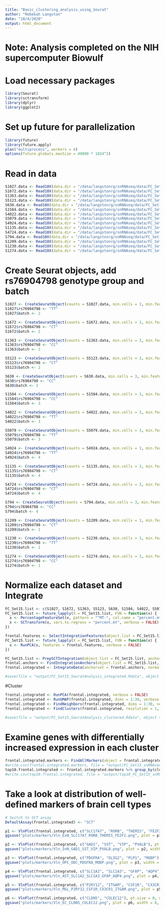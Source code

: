 ```yaml
---
title: "Basic_clustering_analysis_using_Seurat"
author: "Rebekah Langston"
date: "10/4/2020"
output: html_document
---
```


# Note: Analysis completed on the NIH supercomputer Biowulf 

# Load necessary packages
```r
library(Seurat)
library(sctransform)
library(dplyr)
library(ggplot2)
```

# Set up future for parallelization
```r
library(future)
library(future.apply)
plan("multiprocess", workers = 4)
options(future.globals.maxSize = 40000 * 1024^2)
```

# Read in data
```r
S1027.data <- Read10X(data.dir = "/data/langstonrg/snRNAseq/data/FC_Set15_rs76904798/S1027/filtered_feature_bc_matrix/")
S1672.data <- Read10X(data.dir = "/data/langstonrg/snRNAseq/data/FC_Set15_rs76904798/S1672/filtered_feature_bc_matrix/")
S1363.data <- Read10X(data.dir = "/data/langstonrg/snRNAseq/data/FC_Set15_rs76904798/S1363/filtered_feature_bc_matrix/")
S5123.data <- Read10X(data.dir = "/data/langstonrg/snRNAseq/data/FC_Set15_rs76904798/S5123/filtered_feature_bc_matrix/")
S630.data <- Read10X(data.dir = "/data/langstonrg/snRNAseq/data/FC_Set15_rs76904798/S630/filtered_feature_bc_matrix/")
S1584.data <- Read10X(data.dir = "/data/langstonrg/snRNAseq/data/FC_Set15_rs76904798/S1584/filtered_feature_bc_matrix/")
S4022.data <- Read10X(data.dir = "/data/langstonrg/snRNAseq/data/FC_Set15_rs76904798/S4022/filtered_feature_bc_matrix/")
S5079.data <- Read10X(data.dir = "/data/langstonrg/snRNAseq/data/FC_Set15_rs76904798/S5079/filtered_feature_bc_matrix/")
S4924.data <- Read10X(data.dir = "/data/langstonrg/snRNAseq/data/FC_Set15_rs76904798/S4924/filtered_feature_bc_matrix/")
S1135.data <- Read10X(data.dir = "/data/langstonrg/snRNAseq/data/FC_Set15_rs76904798/S1135/filtered_feature_bc_matrix/")
S4724.data <- Read10X(data.dir = "/data/langstonrg/snRNAseq/data/FC_Set15_rs76904798/S4724/filtered_feature_bc_matrix/")
S794.data <- Read10X(data.dir = "/data/langstonrg/snRNAseq/data/FC_Set15_rs76904798/S794/filtered_feature_bc_matrix/")
S1209.data <- Read10X(data.dir = "/data/langstonrg/snRNAseq/data/FC_Set15_rs76904798/S1209/filtered_feature_bc_matrix/")
S1230.data <- Read10X(data.dir = "/data/langstonrg/snRNAseq/data/FC_Set15_rs76904798/S1230/filtered_feature_bc_matrix/")
S1274.data <- Read10X(data.dir = "/data/langstonrg/snRNAseq/data/FC_Set15_rs76904798/S1274/filtered_feature_bc_matrix/")
```

# Create Seurat objects, add rs76904798 genotype group and batch
```r
S1027 <- CreateSeuratObject(counts = S1027.data, min.cells = 3, min.features = 500, project = "S1027")
S1027$rs76904798 <- "TT"
S1027$batch <- 2

S1672 <- CreateSeuratObject(counts = S1672.data, min.cells = 3, min.features = 500, project = "S1672")
S1672$rs76904798 <- "CT"
S1672$batch <- 2

S1363 <- CreateSeuratObject(counts = S1363.data, min.cells = 3, min.features = 500, project = "S1363")
S1363$rs76904798 <- "CC"
S1363$batch <- 2

S5123 <- CreateSeuratObject(counts = S5123.data, min.cells = 3, min.features = 500, project = "S5123")
S5123$rs76904798 <- "CT"
S5123$batch <- 2

S630 <- CreateSeuratObject(counts = S630.data, min.cells = 3, min.features = 500, project = "S630")
S630$rs76904798 <- "CC"
S630$batch <- 3

S1584 <- CreateSeuratObject(counts = S1584.data, min.cells = 3, min.features = 500, project = "S1584")
S1584$rs76904798 <- "CC"
S1584$batch <- 3

S4022 <- CreateSeuratObject(counts = S4022.data, min.cells = 3, min.features = 500, project = "S4022")
S4022$rs76904798 <- "TT"
S4022$batch <- 3

S5079 <- CreateSeuratObject(counts = S5079.data, min.cells = 3, min.features = 500, project = "S5079")
S5079$rs76904798 <- "TT"
S5079$batch <- 3

S4924 <- CreateSeuratObject(counts = S4924.data, min.cells = 3, min.features = 500, project = "S4924")
S4924$rs76904798 <- "TT"
S4924$batch <- 4

S1135 <- CreateSeuratObject(counts = S1135.data, min.cells = 3, min.features = 500, project = "S1135")
S1135$rs76904798 <- "CT"
S1135$batch <- 4

S4724 <- CreateSeuratObject(counts = S4724.data, min.cells = 3, min.features = 500, project = "S4724")
S4724$rs76904798 <- "CT"
S4724$batch <- 4

S794 <- CreateSeuratObject(counts = S794.data, min.cells = 3, min.features = 500, project = "S794")
S794$rs76904798 <- "CC"
S794$batch <- 4

S1209 <- CreateSeuratObject(counts = S1209.data, min.cells = 3, min.features = 500, project = "S1209")
S1209$rs76904798 <- "CT"
S1209$batch <- 1

S1230 <- CreateSeuratObject(counts = S1230.data, min.cells = 3, min.features = 500, project = "S1230")
S1230$rs76904798 <- "TT"
S1230$batch <- 1

S1274 <- CreateSeuratObject(counts = S1274.data, min.cells = 3, min.features = 500, project = "S1274")
S1274$rs76904798 <- "CC"
S1274$batch <- 1
```

# Normalize each dataset and Integrate
```r
FC_Set15.list <- c(S1027, S1672, S1363, S5123, S630, S1584, S4022, S5079, S4924, S1135, S4724, S794, S1209, S1230, S1274)
FC_Set15.list <- future_lapply(X = FC_Set15.list, FUN = function(x) {
  x <- PercentageFeatureSet(x, pattern = "^MT-", col.name = "percent.mt")
  x <- SCTransform(x, vars.to.regress = "percent.mt", verbose = FALSE)
})

frontal.features <- SelectIntegrationFeatures(object.list = FC_Set15.list)
FC_Set15.list <- future_lapply(X = FC_Set15.list, FUN = function(x) {
  x <- RunPCA(x, features = frontal.features, verbose = FALSE)
})

FC_Set15.list <- PrepSCTIntegration(object.list = FC_Set15.list, anchor.features = frontal.features)
frontal.anchors <- FindIntegrationAnchors(object.list = FC_Set15.list, normalization.method = "SCT", anchor.features = frontal.features, reduction = "rpca", dims = 1:30)
frontal.integrated <- IntegrateData(anchorset = frontal.anchors, normalization.method = "SCT", dims = 1:30)

#save(file = "output/FC_Set15_SeuratAnalysis_integrated.Rdata", object = frontal.integrated)
```

#Cluster
```r
frontal.integrated <- RunPCA(frontal.integrated, verbose = FALSE)
frontal.integrated <- RunUMAP(frontal.integrated, dims = 1:30, verbose = FALSE)
frontal.integrated <- FindNeighbors(frontal.integrated, dims = 1:30, verbose = FALSE)
frontal.integrated <- FindClusters(frontal.integrated, resolution = 1, verbose = FALSE)

#save(file = "output/FC_Set15_SeuratAnalysis_clustered.Rdata", object = frontal.integrated)
```

# Examine genes with differentially increased expression in each cluster
```r
frontal.integrated.markers <- FindAllMarkers(object = frontal.integrated, only.pos = TRUE, min.pct = 0.25, logfc.threshold = 0.25)
#write.csv(frontal.integrated.markers, file = "output/FC_Set15_snRNAseq_markers.csv")
top10.frontal.integrated <- frontal.integrated.markers %>% group_by(cluster) %>% top_n(10, avg_logFC)
#write.csv(top10.frontal.integrated, file = "output/top10_FC_Set15_snRNAseq_markers.csv")
```

# Take a look at distribution of well-defined markers of brain cell types
```r
# Switch to SCT assay
DefaultAssay(frontal.integrated) <- "SCT"

p1 <- VlnPlot(frontal.integrated, c("SLC17A7", "RORB", "THEMIS", "FEZF2" ), pt.size = 0, ncol = 2) + NoLegend()
ggsave("plots/markers/Vln_ExN_SLC17A7_RORB_THEMIS_FEZF2.png", plot = p1, width = 12, height = 5)

p2 <- VlnPlot(frontal.integrated, c("GAD1", "SST", "VIP", "PVALB"), pt.size = 0, ncol = 2) + NoLegend()
ggsave("plots/markers/Vln_InN_GAD1_SST_VIP_PVALB.png", plot = p2, width = 12, height = 5)

p3 <- VlnPlot(frontal.integrated, c("PDGFRA", "OLIG2", "PLP1", "MOBP"), pt.size = 0, ncol = 2) + NoLegend()
ggsave("plots/markers/Vln_OPC_ODC_PDGFRA_MOBP.png", plot = p3, width = 12, height = 5)

p4 <- VlnPlot(frontal.integrated, c("SLC1A2", "SLC1A3", "GFAP", "AQP4"), pt.size = 0, ncol = 2) + NoLegend()
ggsave("plots/markers/Vln_AST_SLC1A2_SLC1A3_GFAP_AQP4.png", plot = p4, width = 12, height = 5)

p5 <- VlnPlot(frontal.integrated, c("P2RY12", "ITGAM", "CSF1R", "CX3CR1"), pt.size = 0, ncol = 2) + NoLegend()
ggsave("plots/markers/Vln_MGL_P2RY12_CSF1R_CX3CR1_ITGAM.png", plot = p5, width = 12, height = 5)

p6 <- VlnPlot(frontal.integrated, c("CLDN5", "COLEC12"), pt.size = 0, ncol = 1) + NoLegend()
ggsave("plots/markers/Vln_EC_CLDN5_COLEC12.png", plot = p6, width = 8, height = 6)
```










